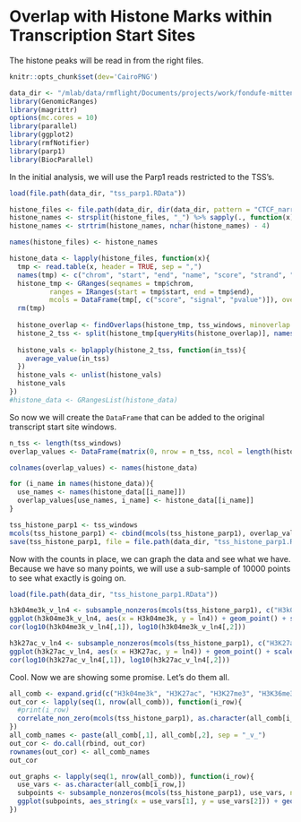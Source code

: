 # Overlap with Histone Marks within Transcription Start Sites

The histone peaks will be read in from the right files. 

```r
knitr::opts_chunk$set(dev='CairoPNG')
```

```r
data_dir <- "/mlab/data/rmflight/Documents/projects/work/fondufe-mittendorf_lab/parp1_data"
library(GenomicRanges)
library(magrittr)
options(mc.cores = 10)
library(parallel)
library(ggplot2)
library(rmfNotifier)
library(parp1)
library(BiocParallel)
```

In the initial analysis, we will use the Parp1 reads restricted to the TSS's. 

```r
load(file.path(data_dir, "tss_parp1.RData"))
```


```r
histone_files <- file.path(data_dir, dir(data_dir, pattern = "CTCF_narrow_peak_H"))
histone_names <- strsplit(histone_files, "_") %>% sapply(., function(x){x[6]})
histone_names <- strtrim(histone_names, nchar(histone_names) - 4)

names(histone_files) <- histone_names

histone_data <- lapply(histone_files, function(x){
  tmp <- read.table(x, header = TRUE, sep = ",")
  names(tmp) <- c("chrom", "start", "end", "name", "score", "strand", "signal", "pvalue", "qvalue", "other", "id")
  histone_tmp <- GRanges(seqnames = tmp$chrom,
          ranges = IRanges(start = tmp$start, end = tmp$end),
          mcols = DataFrame(tmp[, c("score", "signal", "pvalue")]), overlap = 0, overlap_ratio = 0)
  rm(tmp)
  
  histone_overlap <- findOverlaps(histone_tmp, tss_windows, minoverlap = 80, ignore.strand = TRUE)
  histone_2_tss <- split(histone_tmp[queryHits(histone_overlap)], names(tss_windows)[subjectHits(histone_overlap)])
  
  histone_vals <- bplapply(histone_2_tss, function(in_tss){
    average_value(in_tss)
  })
  histone_vals <- unlist(histone_vals)
  histone_vals
})
#histone_data <- GRangesList(histone_data)
```

So now we will create the `DataFrame` that can be added to the original transcript start site windows.

```r
n_tss <- length(tss_windows)
overlap_values <- DataFrame(matrix(0, nrow = n_tss, ncol = length(histone_data)), row.names = names(tss_windows))

colnames(overlap_values) <- names(histone_data)

for (i_name in names(histone_data)){
  use_names <- names(histone_data[[i_name]])
  overlap_values[use_names, i_name] <- histone_data[[i_name]]
}

tss_histone_parp1 <- tss_windows
mcols(tss_histone_parp1) <- cbind(mcols(tss_histone_parp1), overlap_values)
save(tss_histone_parp1, file = file.path(data_dir, "tss_histone_parp1.RData"))
```


Now with the counts in place, we can graph the data and see what we have. Because we have so many points, we will use a sub-sample of 10000 points to see what exactly is going on.

```r
load(file.path(data_dir, "tss_histone_parp1.RData"))
```


```r
h3k04me3k_v_ln4 <- subsample_nonzeros(mcols(tss_histone_parp1), c("H3k04me3k", "ln4"), non_zero = "both", n_points = 10000)
ggplot(h3k04me3k_v_ln4, aes(x = H3k04me3k, y = ln4)) + geom_point() + scale_y_log10() + scale_x_log10()
cor(log10(h3k04me3k_v_ln4[,1]), log10(h3k04me3k_v_ln4[,2]))

h3k27ac_v_ln4 <- subsample_nonzeros(mcols(tss_histone_parp1), c("H3K27ac", "ln4"), non_zero = "both", n_points = 10000)
ggplot(h3k27ac_v_ln4, aes(x = H3K27ac, y = ln4)) + geom_point() + scale_y_log10() + scale_x_log10()
cor(log10(h3k27ac_v_ln4[,1]), log10(h3k27ac_v_ln4[,2]))
```

Cool. Now we are showing some promise. Let's do them all.

```r
all_comb <- expand.grid(c("H3k04me3k", "H3K27ac", "H3K27me3", "H3K36me3", "H3K9me3"), c("ln4", "ln5"), stringsAsFactors = FALSE)
out_cor <- lapply(seq(1, nrow(all_comb)), function(i_row){
  #print(i_row)
  correlate_non_zero(mcols(tss_histone_parp1), as.character(all_comb[i_row,]), log_transform = TRUE, test = TRUE)
})
all_comb_names <- paste(all_comb[,1], all_comb[,2], sep = "_v_")
out_cor <- do.call(rbind, out_cor)
rownames(out_cor) <- all_comb_names
out_cor
```

```r
out_graphs <- lapply(seq(1, nrow(all_comb)), function(i_row){
  use_vars <- as.character(all_comb[i_row,])
  subpoints <- subsample_nonzeros(mcols(tss_histone_parp1), use_vars, non_zero = "both", n_points = 10000)
  ggplot(subpoints, aes_string(x = use_vars[1], y = use_vars[2])) + geom_point() + scale_y_log10() + scale_x_log10()
})
```

